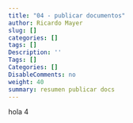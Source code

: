 ```yaml
---
title: "04 - publicar documentos"
author: Ricardo Mayer
slug: []
categories: []
tags: []
Description: ''
Tags: []
Categories: []
DisableComments: no
weight: 40
summary: resumen publicar docs
---
```


hola 4

